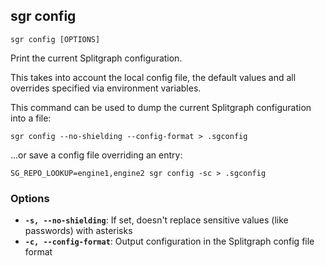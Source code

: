 
## sgr config

```sgr config [OPTIONS] ```

Print the current Splitgraph configuration.

This takes into account the local config file, the default values
and all overrides specified via environment variables.

This command can be used to dump the current Splitgraph configuration into a file:

    sgr config --no-shielding --config-format > .sgconfig

...or save a config file overriding an entry:

    SG_REPO_LOOKUP=engine1,engine2 sgr config -sc > .sgconfig

### Options

  * **`-s, --no-shielding`**: If set, doesn't replace sensitive values (like passwords) with asterisks
  * **`-c, --config-format`**: Output configuration in the Splitgraph config file format
